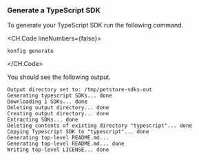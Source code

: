 ### Generate a TypeScript SDK

To generate your TypeScript SDK run the following command.

<CH.Code lineNumbers={false}>
```shell terminal
konfig generate
```
</CH.Code>

You should see the following output.

```shell Terminal
Output directory set to: /tmp/petstore-sdks-out
Generating typescript SDKs... done
Downloading 1 SDKs... done
Deleting output directory... done
Creating output directory... done
Extracting SDKs... done
Deleting contents of existing directory "typescript"... done
Copying Typescript SDK to "typescript"... done
Generating top-level README.md...
Generating top-level README.md... done
Writing top-level LICENSE... done
```
